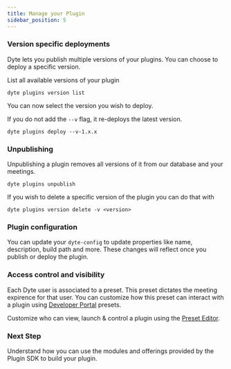 ```yaml
---
title: Manage your Plugin
sidebar_position: 5
---
```


### Version specific deployments

Dyte lets you publish multiple versions of your plugins. You can choose to
deploy a specific version.

List all available versions of your plugin

```shell
dyte plugins version list
```

You can now select the version you wish to deploy.

If you do not add the `--v` flag, it re-deploys the latest version.

```shell
dyte plugins deploy --v-1.x.x
```

### Unpublishing

Unpublishing a plugin removes all versions of it from our database and your
meetings.

```shell
dyte plugins unpublish
```

If you wish to delete a specific version of the plugin you can do that with

```shell
dyte plugins version delete -v <version>
```

### Plugin configuration

You can update your `dyte-config` to update properties like name, description,
build path and more. These changes will reflect once you publish or deploy the
plugin.

### Access control and visibility

Each Dyte user is associated to a preset. This preset dictates the meeting
expirence for that user. You can customize how this preset can interact with a
plugin using [Developer Portal](https://dev.dyte.io) presets.

Customize who can view, launch & control a plugin using the
[Preset Editor](https://dev.dyte.io/roles-presets).

### Next Step

Understand how you can use the modules and offerings provided by the Plugin SDK
to build your plugin.
